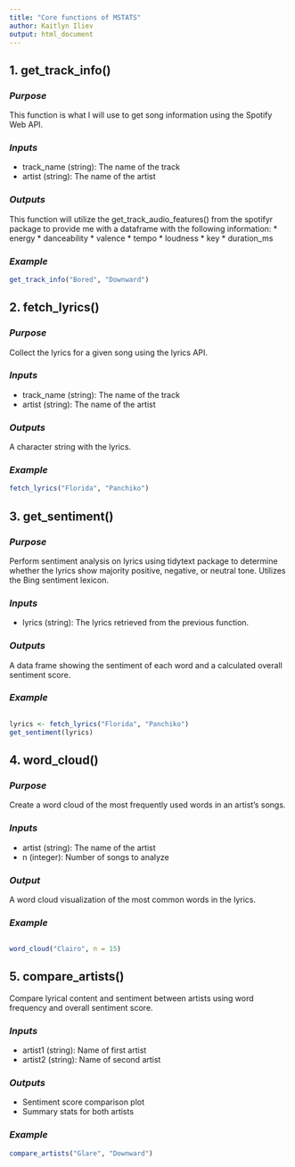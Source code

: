 ```yaml
---
title: "Core functions of MSTATS"
author: Kaitlyn Iliev
output: html_document
---
```


## 1. get_track_info()
### _Purpose_
This function is what I will use to get song information using the Spotify
Web API.

### _Inputs_
* track_name (string): The name of the track
* artist (string): The name of the artist

### _Outputs_
This function will utilize the get_track_audio_features() from the spotifyr
package to provide me with a dataframe with the following information:
* energy
* danceability
* valence
* tempo
* loudness
* key
* duration_ms

### _Example_
```r 
get_track_info("Bored", "Downward")

```

## 2. fetch_lyrics()
### _Purpose_
Collect the lyrics for a given song using the lyrics API. 

### _Inputs_
* track_name (string): The name of the track
* artist (string): The name of the artist

### _Outputs_
A character string with the lyrics.

### _Example_
```r
fetch_lyrics("Florida", "Panchiko")

```
## 3. get_sentiment()
### _Purpose_
Perform sentiment analysis on lyrics using tidytext package to determine
whether the lyrics show majority positive, negative, or neutral tone. Utilizes the Bing sentiment lexicon.

### _Inputs_
* lyrics (string): The lyrics retrieved from the previous function.

### _Outputs_
A data frame showing the sentiment of each word and a calculated overall sentiment score.

### _Example_
```r

lyrics <- fetch_lyrics("Florida", "Panchiko")
get_sentiment(lyrics)

```

## 4. word_cloud()
### _Purpose_
Create a word cloud of the most frequently used words in an artist's songs.

### _Inputs_
* artist (string): The name of the artist
* n (integer): Number of songs to analyze

### _Output_
A word cloud visualization of the most common words in the lyrics.

### _Example_
```r

word_cloud("Clairo", n = 15)

```

## 5. compare_artists()
Compare lyrical content and sentiment between artists using word frequency and overall sentiment score.

### _Inputs_
* artist1 (string): Name of first artist
* artist2 (string): Name of second artist

### _Outputs_
* Sentiment score comparison plot
* Summary stats for both artists

### _Example_
```r
compare_artists("Glare", "Downward")

```